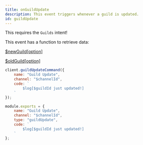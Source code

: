 ```yaml
---
title: onGuildUpdate
description: This event triggers whenever a guild is updated.
id: guildUpdate
---
```



<Aside title="Intents">

This requires the `Guilds` intent!

</Aside>

<Aside title="Functions" type="tip">

This event has a function to retrieve data:

[$newGuild[option]](/functions/newguild)

[$oldGuild[option]](/functions/oldguild)

</Aside>

<Example>

<div slot="default">

```js
client.guildUpdateCommand({
    name: "Guild Update",
    channel: "$channelId",
    code: `
        $log[$guildId just updated!]
    `
});
```

</div>
<div slot="handler">

```js
module.exports = {
    name: "Guild Update",
    channel: "$channelId",
    type: "guildUpdate",
    code: `
        $log[$guildId just updated!]
    `
};
```

</div>
</Example>